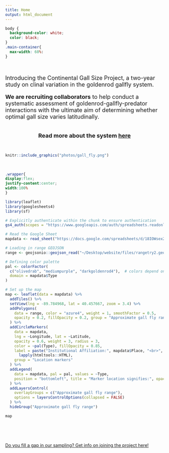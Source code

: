 ```yaml
---
title: Home
output: html_document
---
```

```css
body {
  background-color: white;
  color: black;
}
.main-container{
  max-width: 60%: 
}
```
<br>


<font size= "4"> 

Introducing the Continental Gall Size Project, a two-year study on clinal variation in the goldenrod gallfly system.<br>

**We are recruiting collaborators** to help conduct a systematic assessment of goldenrod-gallfly-predator interactions with the ultimate aim of determining whether optimal gall size varies latitudinally.  

<br>
<center> **Read more about the system <a href= about.html>here</a>** </center></font>
<br>

```r
knitr::include_graphics("photos/gall_fly.png")
```

<br>


```css
.wrapper{
display:flex;
justify-content:center;
width:100%
}
```

<div class="wrapper">

```r
library(leaflet)
library(googlesheets4)
library(sf)

# Explicitly authenticate within the chunk to ensure authentication
gs4_auth(scopes = "https://www.googleapis.com/auth/spreadsheets.readonly")

# Read the Google Sheet
mapdata <- read_sheet("https://docs.google.com/spreadsheets/d/18IOWsex2gSMCFK3cfSJF3y4AfsEdyszM54Onqmc6OIA/edit#gid=0")

# Loading in range GEOJSON
range <- geojsonio::geojson_read("~/Desktop/website/files/rangetry2.geojson", what = "sp")

# Defining color palette
pal <- colorFactor(
  c("olivedrab", "mediumpurple", "darkgoldenrod4"),  # colors depend on the type of site
  domain = mapdata$Type
)

# Set up the map
map <- leaflet(data = mapdata) %>%
  addTiles() %>%
  setView(lng = -89.784968, lat = 40.457667, zoom = 3.4) %>%
  addPolygons(
    data = range, color = "azure4", weight = 1, smoothFactor = 0.5,
    opacity = 0.2, fillOpacity = 0.2, group = "Approximate gall fly range"
  ) %>%
  addCircleMarkers(
    data = mapdata,
    lng = ~Longitude, lat = ~Latitude,
    opacity = 0.6, weight = 3, radius = 3,
    color = ~pal(Type), fillOpacity = 0.85,
    label = paste("Institutional Affiliation:", mapdata$Place, "<br>", "Participant:", mapdata$PI_name) %>%
      lapply(htmltools::HTML),
    group = "Location markers"
  ) %>%
  addLegend(
    data = mapdata, pal = pal, values = ~Type,
    position = "bottomleft", title = "Marker location signifies:", opacity = 0.80
  ) %>%
  addLayersControl(
    overlayGroups = c("Approximate gall fly range"),
    options = layersControlOptions(collapsed = FALSE)
  ) %>%
  hideGroup("Approximate gall fly range")

map


```
</div>




<br>


<br>

[Do you fill a gap in our sampling? Get info on joining the project here!](https://docs.google.com/forms/d/e/1FAIpQLSe0DKafO3Su9IfUvuMwPkJyMhFnhLohii3oUpJovoZyuzE-9Q/viewform?usp=sf_link)

<br>

<br>











